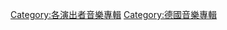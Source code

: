 {{main|Nico}}
{{Category see also|地下丝绒专辑}}
{{DEFAULTSORT:Nico}}
[[Category:各演出者音樂專輯|Category:各演出者音樂專輯]]
[[Category:德國音樂專輯|Category:德國音樂專輯]]